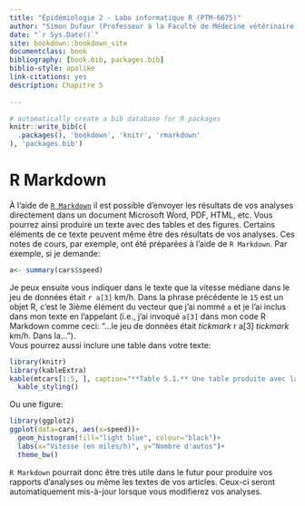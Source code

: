 ```yaml
---
title: "Épidémiologie 2 - Labo informatique R (PTM-6675)"
author: "Simon Dufour (Professeur à la Faculté de Médecine vétérinaire de l'Université de Montréal)"
date: "`r Sys.Date()`"
site: bookdown::bookdown_site
documentclass: book
bibliography: [book.bib, packages.bib]
biblio-style: apalike
link-citations: yes
description: Chapitre 5
 
---
```



```r
# automatically create a bib database for R packages
knitr::write_bib(c(
  .packages(), 'bookdown', 'knitr', 'rmarkdown'
), 'packages.bib')
```

# R Markdown
À l'aide de [`R Markdown`](https://rmarkdown.rstudio.com/) il est possible d'envoyer les résultats de vos analyses directement dans un document Microsoft Word, PDF, HTML, etc. Vous pourrez ainsi produire un texte avec des tables et des figures. Certains éléments de ce texte peuvent même être des résultats de vos analyses. Ces notes de cours, par exemple, ont été préparées à l'aide de `R Markdown`. Par exemple, si je demande:

```r
a<- summary(cars$speed)
```

Je peux ensuite vous indiquer dans le texte que la vitesse médiane dans le jeu de données était `r a[3]` km/h. Dans la phrase précédente le `15` est un objet R, c'est le 3ième élément du vecteur que j'ai nommé `a` et je l'ai inclus dans mon texte en l'appelant (i.e., j'ai invoqué `a[3]` dans mon code R Markdown comme ceci: "...le jeu de données était *tickmark* r a[3] *tickmark* km/h. Dans la...").  
Vous pourrez aussi inclure une table dans votre texte:

```r
library(knitr)
library(kableExtra)
kable(mtcars[1:5, ], caption="**Table 5.1.** Une table produite avec la fonction knitr.")%>%
  kable_styling()
```

Ou une figure:

```r
library(ggplot2)
ggplot(data=cars, aes(x=speed))+
  geom_histogram(fill="light blue", colour="black")+
  labs(x="Vitesse (en miles/h)", y="Nombre d'autos")+
  theme_bw()
```
`R Markdown` pourrait donc être très utile dans le futur pour produire vos rapports d'analyses ou même les textes de vos articles. Ceux-ci seront automatiquement mis-à-jour lorsque vous modifierez vos analyses.  

